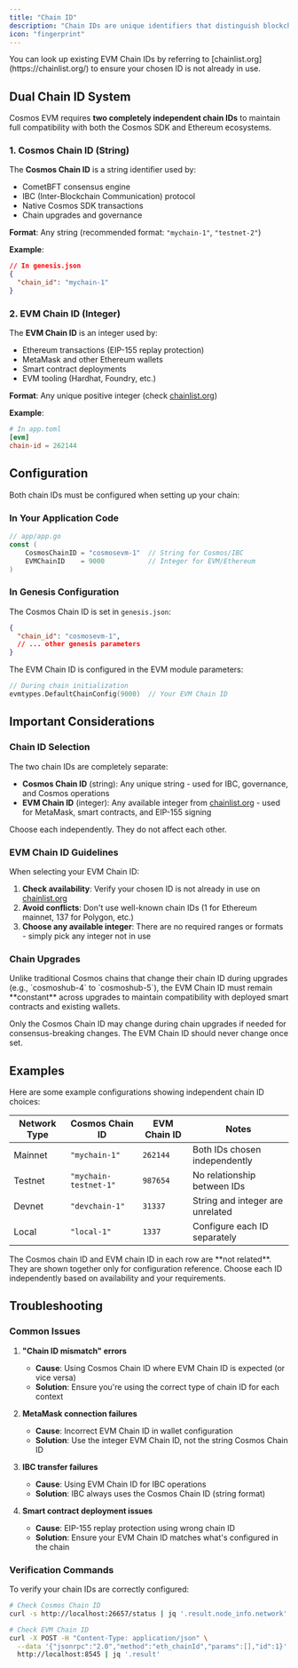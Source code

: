 ```yaml
---
title: "Chain ID"
description: "Chain IDs are unique identifiers that distinguish blockchain networks from each other. Cosmos EVM uses a dual Chain ID system to maintain compatibility with both Cosmos SDK and Ethereum ecosystems."
icon: "fingerprint"
---
```


<Check>
  You can look up existing EVM Chain IDs by referring to [chainlist.org](https://chainlist.org/) to ensure your chosen ID is not already in use.
</Check>

## Dual Chain ID System

Cosmos EVM requires **two completely independent chain IDs** to maintain full compatibility with both the Cosmos SDK and Ethereum ecosystems.

### 1. Cosmos Chain ID (String)

The **Cosmos Chain ID** is a string identifier used by:
- CometBFT consensus engine
- IBC (Inter-Blockchain Communication) protocol
- Native Cosmos SDK transactions
- Chain upgrades and governance

**Format**: Any string (recommended format: `"mychain-1"`, `"testnet-2"`)

**Example**:
```json
// In genesis.json
{
  "chain_id": "mychain-1"
}
```

### 2. EVM Chain ID (Integer)

The **EVM Chain ID** is an integer used by:
- Ethereum transactions (EIP-155 replay protection)
- MetaMask and other Ethereum wallets
- Smart contract deployments
- EVM tooling (Hardhat, Foundry, etc.)

**Format**: Any unique positive integer (check [chainlist.org](https://chainlist.org))

**Example**:
```toml
# In app.toml
[evm]
chain-id = 262144
```

## Configuration

Both chain IDs must be configured when setting up your chain:

### In Your Application Code

```go "Chain ID Configuration" expandable
// app/app.go
const (
    CosmosChainID = "cosmosevm-1"  // String for Cosmos/IBC
    EVMChainID    = 9000           // Integer for EVM/Ethereum
)
```

### In Genesis Configuration

The Cosmos Chain ID is set in `genesis.json`:
```json "Genesis Chain ID Configuration" expandable
{
  "chain_id": "cosmosevm-1",
  // ... other genesis parameters
}
```

The EVM Chain ID is configured in the EVM module parameters:
```go "EVM Chain ID Initialization" expandable
// During chain initialization
evmtypes.DefaultChainConfig(9000)  // Your EVM Chain ID
```

## Important Considerations

### Chain ID Selection

The two chain IDs are completely separate:
- **Cosmos Chain ID** (string): Any unique string - used for IBC, governance, and Cosmos operations
- **EVM Chain ID** (integer): Any available integer from [chainlist.org](https://chainlist.org) - used for MetaMask, smart contracts, and EIP-155 signing

Choose each independently. They do not affect each other.

### EVM Chain ID Guidelines

When selecting your EVM Chain ID:
1. **Check availability**: Verify your chosen ID is not already in use on [chainlist.org](https://chainlist.org/)
2. **Avoid conflicts**: Don't use well-known chain IDs (1 for Ethereum mainnet, 137 for Polygon, etc.)
3. **Choose any available integer**: There are no required ranges or formats - simply pick any integer not in use

### Chain Upgrades

<Note>
Unlike traditional Cosmos chains that change their chain ID during upgrades (e.g., `cosmoshub-4` to `cosmoshub-5`), the EVM Chain ID must remain **constant** across upgrades to maintain compatibility with deployed smart contracts and existing wallets.
</Note>

Only the Cosmos Chain ID may change during chain upgrades if needed for consensus-breaking changes. The EVM Chain ID should never change once set.

## Examples

Here are some example configurations showing independent chain ID choices:

| Network Type | Cosmos Chain ID | EVM Chain ID | Notes |
|-------------|-----------------|--------------|-------|
| Mainnet | `"mychain-1"` | `262144` | Both IDs chosen independently |
| Testnet | `"mychain-testnet-1"` | `987654` | No relationship between IDs |
| Devnet | `"devchain-1"` | `31337` | String and integer are unrelated |
| Local | `"local-1"` | `1337` | Configure each ID separately |

<Note>
The Cosmos chain ID and EVM chain ID in each row are **not related**. They are shown together only for configuration reference. Choose each ID independently based on availability and your requirements.
</Note>

## Troubleshooting

### Common Issues

1. **"Chain ID mismatch" errors**
   - **Cause**: Using Cosmos Chain ID where EVM Chain ID is expected (or vice versa)
   - **Solution**: Ensure you're using the correct type of chain ID for each context

2. **MetaMask connection failures**
   - **Cause**: Incorrect EVM Chain ID in wallet configuration
   - **Solution**: Use the integer EVM Chain ID, not the string Cosmos Chain ID

3. **IBC transfer failures**
   - **Cause**: Using EVM Chain ID for IBC operations
   - **Solution**: IBC always uses the Cosmos Chain ID (string format)

4. **Smart contract deployment issues**
   - **Cause**: EIP-155 replay protection using wrong chain ID
   - **Solution**: Ensure your EVM Chain ID matches what's configured in the chain

### Verification Commands

To verify your chain IDs are correctly configured:

```bash "Chain ID Verification Commands" expandable
# Check Cosmos Chain ID
curl -s http://localhost:26657/status | jq '.result.node_info.network'

# Check EVM Chain ID
curl -X POST -H "Content-Type: application/json" \
  --data '{"jsonrpc":"2.0","method":"eth_chainId","params":[],"id":1}' \
  http://localhost:8545 | jq '.result'
```